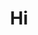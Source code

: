 ---
title: Hi
routes:
  home: /
template: home
data:
  title:
    text: I move pixels and lines of code to craft %% digital experiences
    strings: [high quality, user-friendly, efficient, modern, beautiful]
  pretitle: Hi, I’m Mohamed,
  subtitle: I'm a full-stack web developer with a broad range of skills and expertise in all web development related fields.
  actions:
    - to: skills
      title: Skills
      alt: true
    - to: home
      title: Get In Touch
---